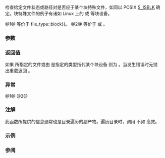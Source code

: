 {{cpp/experimental/fs/title|is_block_file}}
{{cpp/experimental/fs/navbar}}
{{dcl begin}}
{{dcl header|experimental/filesystem}}
{{dcl|num=1|since=fs_ts|1=
bool is_block_file( file_status s );
}}
{{dcl|num=2|since=fs_ts|1=
bool is_block_file( const path&amp; p );
bool is_block_file( const path&amp; p, error_code&amp; ec ) noexcept;
}}
{{dcl end}}

检查给定文件状态或路径对是否应于某个块特殊文件，如同以 POSIX [https://pubs.opengroup.org/onlinepubs/9699919799/basedefs/sys_stat.h.html S_ISBLK ] 确定。块特殊文件的例子有诸如 Linux 上的 {{c|/dev/sda}} 或 {{c|/dev/loop0}} 等块设备。

@1@ 等价于 {{c|s.type() {{==}} file_type::block}}。
@2@ 等价于 {{c|is_block_file(status(p))}} 或 {{c|is_block_file(status(p, ec))}}。

===参数===
{{par begin}}
{{par|s|要检查的文件状态}}
{{par|p|要检查的路径}}
{{par|ec|用于无抛出重载中报告错误的输出形参}}
{{par end}}

===返回值===
如果 {{c|p}} 所指定的文件或由 {{c|s}} 是指定的类型指代某个块设备 则为 {{c|true}}。当发生错误时无抛出重载返回 {{c|false}}。

===异常===
@1@ {{unreviewed noexcept}}
@2@ {{cpp/experimental/fs/error_handling|p}}

===注解===
此函数所提供的信息通常也是目录遍历的副产物。遍历目录时，调用 {{tt|is_block_file(*iterator)}} 不如 {{tt|is_block_file(iterator-&gt;status())}} 高效。

===示例===
{{cpp/experimental/fs/status_example}}

===参阅===
{{dsc begin}}
{{dsc inc|cpp/experimental/fs/dsc status}}
{{dsc inc|cpp/experimental/fs/dsc file_status}}
{{dsc inc|cpp/experimental/fs/dsc status_known}}
{{dsc inc|cpp/experimental/fs/dsc is_character_file}}
{{dsc inc|cpp/experimental/fs/dsc is_directory}}
{{dsc inc|cpp/experimental/fs/dsc is_fifo}}
{{dsc inc|cpp/experimental/fs/dsc is_other}}
{{dsc inc|cpp/experimental/fs/dsc is_regular_file}}
{{dsc inc|cpp/experimental/fs/dsc is_socket}}
{{dsc inc|cpp/experimental/fs/dsc is_symlink}}
{{dsc inc|cpp/experimental/fs/dsc exists}}
{{dsc inc|cpp/experimental/fs/directory_entry/dsc status}}
{{dsc end}}